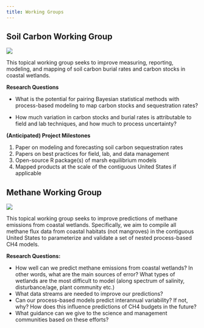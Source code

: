 ```yaml
---
title: Working Groups
---
```


## Soil Carbon Working Group

![](./media/soil_carbon_wg_group_photo.jpeg)

This topical working group seeks to improve measuring, reporting, modeling, and mapping of soil carbon burial rates and carbon stocks in coastal wetlands.

**Research Questions**

- What is the potential for pairing Bayesian statistical methods with process-based modeling to map carbon stocks and sequestration rates?

- How much variation in carbon stocks and burial rates is attributable to field and lab techniques, and how much to process uncertainty?

**(Anticipated) Project Milestones**

1. Paper on modeling and forecasting soil carbon sequestration rates
2. Papers on best practices for field, lab, and data management
3. Open-source R package(s) of marsh equilibrium models
4. Mapped products at the scale of the contiguous United States if applicable


## Methane Working Group

![](./media/mwg_group_photo.jpeg)

This topical working group seeks to improve predictions of methane emissions from coastal wetlands. Specifically, we aim to compile all methane flux data from coastal habitats (not mangroves) in the contiguous United States to parameterize and validate a set of nested process-based CH4 models.

**Research Questions:**

- How well can we predict methane emissions from coastal wetlands? In other words, what are the main sources of error? What types of wetlands are the most difficult to model (along spectrum of salinity, disturbance/age, plant community etc.)
- What data streams are needed to improve our predictions?
- Can our process-based models predict interannual variability? If not, why? How does this influence predictions of CH4 budgets in the future?
- What guidance can we give to the science and management communities based on these efforts?